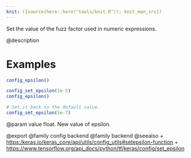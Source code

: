 ```yaml
---
knit: ({source(here::here("tools/knit.R")); knit_man_src})
---
```

Set the value of the fuzz factor used in numeric expressions.

@description

# Examples
```r
config_epsilon()
```

```r
config_set_epsilon(1e-5)
config_epsilon()
```

```r
# Set it back to the default value.
config_set_epsilon(1e-7)
```

@param value
float. New value of epsilon.

@export
@family config backend
@family backend
@seealso
+ <https:/keras.io/keras_core/api/utils/config_utils#setepsilon-function>
+ <https://www.tensorflow.org/api_docs/python/tf/keras/config/set_epsilon>

